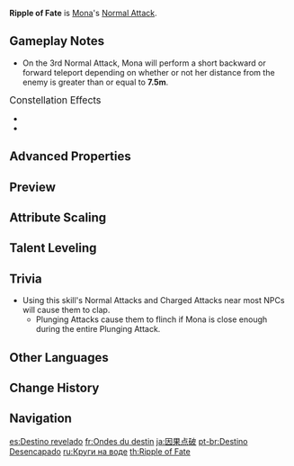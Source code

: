 {{Talent Infobox
|image         = Talent Ripple of Fate.png
|character     = Mona
|type          = Normal Attack
|info          = '''Normal Attack'''<br />Performs up to 4 water splash attacks that deal {{Color|Hydro|Hydro DMG}}.<br /><br />'''Charged Attack'''<br />Consumes a certain amount of Stamina to deal {{Color|Hydro|[[AoE]] Hydro DMG}} after a short casting time.<br /><br />'''Plunging Attack'''<br />Gathering the might of Hydro, Mona plunges towards the ground from mid-air, damaging all opponents in her path. Deals {{Color|Hydro|AoE Hydro DMG}} upon impact with the ground.
|hit1          = 37.6–71.4%
|hit2          = 36.0–68.4%
|hit3          = 44.8–85.1%
|hit4          = 56.2–107%
|charged       = 150–285%
|chargedStamina= 50
|plunge        = 56.8–120.3%
|plungeLow     = 114–240%
|plungeHigh    = 142–300%
|scale_att1    = ATK
}}
'''Ripple of Fate''' is [[Mona]]'s [[Normal Attack]].

==Gameplay Notes==
*On the 3rd Normal Attack, Mona will perform a short backward or forward teleport depending on whether or not her distance from the enemy is greater than or equal to '''7.5m'''.

;<big>Constellation Effects</big>
*{{TalentNote|constellation|2|Lunar Chain}}
*{{TalentNote|constellation|6|Rhetorics of Calamitas}}

==Advanced Properties==
{{Advanced Properties
|title   = Normal Attack 1-Hit
|gu      = 1U
|icdtag  = Mona Hydro DMG
|icdtype = 2.5s/3 Hits
|poise   = 7.65
|impulse = 1

|title2   = Normal Attack 2-Hit
|gu2      = 1U
|icdtag2  = Mona Hydro DMG
|icdtype2 = 2.5s/3 Hits
|poise2   = 7.35
|impulse2 = 1

|title3   = Normal Attack 3-Hit
|gu3      = 1U
|icdtag3  = Mona Hydro DMG
|icdtype3 = 2.5s/3 Hits
|poise3   = 9.15
|impulse3 = 1

|title4   = Normal Attack 4-Hit
|gu4      = 1U
|icdtag4  = Mona Hydro DMG
|icdtype4 = 2.5s/3 Hits
|poise4   = 11.85
|impulse4 = 2

|title5   = Charged Attack
|gu5      = 1U
|icdtag5  = none
|poise5   = 26.15
|impulse5 = 3

|title6   = Plunging Attack Collision
|gu6      = 0U
|icdtag6  = none
|poise6   = 5
|impulse6 = 2

|title7   = Low Plunge
|gu7      = 1U
|icdtag7  = none
|poise7   = 50
|impulse7 = 3

|title8   = High Plunge
|gu8      = 1U
|icdtag8  = none
|poise8   = 100
|impulse8 = 4
}}

==Preview==
{{Preview
|file1    = Ripple of Fate Normal Preview
|caption1 = Normal

|file2    = Ripple of Fate Charged Preview
|caption2 = Charged Attack

|file3    = Ripple of Fate Plunge Preview
|caption3 = Plunging Attack
}}
{{clr}}

==Attribute Scaling==
{{Talent Scaling
|talentType=Normal Attack
|levels=11
|order=hit1,hit2,hit3,hit4,charged_title,charged,stamina,plunge_title,plunge,plungelow,plungehigh
|titles=1-Hit DMG (%),2-Hit DMG (%),3-Hit DMG (%),4-Hit DMG (%),Charged Attack,Charged Attack DMG (%),Charged Attack Stamina Cost,Plunging Attack,Plunge DMG (%),Low Plunge DMG (%),High Plunge DMG (%)
|hit1_1=37.6
|hit1_2=40.42
|hit1_3=43.24
|hit1_4=47
|hit1_5=49.82
|hit1_6=52.64
|hit1_7=56.4
|hit1_8=60.16
|hit1_9=63.92
|hit1_10=67.68
|hit1_11=71.44
|hit2_1=36
|hit2_2=38.7
|hit2_3=41.4
|hit2_4=45
|hit2_5=47.7
|hit2_6=50.4
|hit2_7=54
|hit2_8=57.6
|hit2_9=61.2
|hit2_10=64.8
|hit2_11=68.4
|hit3_1=44.8
|hit3_2=48.16
|hit3_3=51.52
|hit3_4=56
|hit3_5=59.36
|hit3_6=62.72
|hit3_7=67.2
|hit3_8=71.68
|hit3_9=76.16
|hit3_10=80.64
|hit3_11=85.12
|hit4_1=56.16
|hit4_2=60.37
|hit4_3=64.58
|hit4_4=70.2
|hit4_5=74.41
|hit4_6=78.62
|hit4_7=84.24
|hit4_8=89.86
|hit4_9=95.47
|hit4_10=101.09
|hit4_11=106.7
|charged_1=149.72
|charged_2=160.95
|charged_3=172.18
|charged_4=187.15
|charged_5=198.38
|charged_6=209.61
|charged_7=224.58
|charged_8=239.55
|charged_9=254.52
|charged_10=269.5
|charged_11=285.07
|stamina=50
|plunge_1=56.83
|plunge_2=61.45
|plunge_3=66.08
|plunge_4=72.69
|plunge_5=77.31
|plunge_6=82.6
|plunge_7=89.87
|plunge_8=97.14
|plunge_9=104.41
|plunge_10=112.34
|plunge_11=120.27
|plungelow_1=113.63
|plungelow_2=122.88
|plungelow_3=132.13
|plungelow_4=145.35
|plungelow_5=154.59
|plungelow_6=165.17
|plungelow_7=179.7
|plungelow_8=194.23
|plungelow_9=208.77
|plungelow_10=224.62
|plungelow_11=240.48
|plungehigh_1=141.93
|plungehigh_2=153.49
|plungehigh_3=165.04
|plungehigh_4=181.54
|plungehigh_5=193.1
|plungehigh_6=206.3
|plungehigh_7=224.45
|plungehigh_8=242.61
|plungehigh_9=260.76
|plungehigh_10=280.57
|plungehigh_11=300.37
}}

==Talent Leveling==
{{Talent Upgrade|Mona}}

==Trivia==
* Using this skill's Normal Attacks and Charged Attacks near most NPCs will cause them to clap.
** Plunging Attacks cause them to flinch if Mona is close enough during the entire Plunging Attack.

==Other Languages==
{{Other Languages
|en      = Ripple of Fate
|zhs     = 因果点破
|zhs_rm  = Yīnguǒ Diǎnpò
|zht     = 因果點破
|zht_rm  = Yīnguǒ Diǎnpò
|zh_tl   = Point out Cause and Effect
|ja      = 因果点破
|ja_rm   = Inga Tenba{{Assumed}}
|ja_tl   = Causality Point-Rip{{Sino|ja}}
|ko      = 인과 간파
|ko_rm   = Ingwa Ganpa
|ko_tl   = Detect Cause And Effect
|es      = Destino revelado
|es_tl   = Destiny Revealed
|fr      = Ondes du destin
|fr_tl   = Waves of Destiny
|ru      = Круги на воде
|ru_tl   = Circles on the Water
|th      = Ripple of Fate
|vi      = Điểm Hóa {{tt|Nhân Quả|因果}}
|vi_tl   = Point out Cause and Effect
|de      = Unumgängliches Schicksal
|de_tl   = Inevitable Fate
|id      = Ripple of Fate
|pt      = Destino Desencapado
|pt_tl   = 
|tr      = Kader Dalgası
|tr_tl   = 
|it      = Increspatura del fato
|it_tl   = Ripple of Fate
}}

==Change History==
{{Change History|1.0}}

==Navigation==
{{Talent Navbox|Mona}}

[[es:Destino revelado]]
[[fr:Ondes du destin]]
[[ja:因果点破]]
[[pt-br:Destino Desencapado]]
[[ru:Круги на воде]]
[[th:Ripple of Fate]]